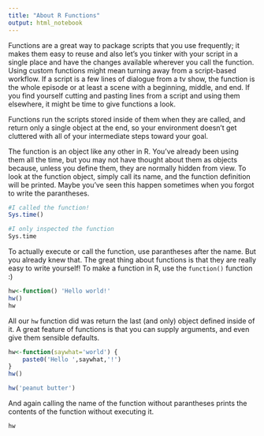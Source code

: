 ```yaml
---
title: "About R Functions"
output: html_notebook
---
```


Functions are a great way to package scripts that you use frequently; it makes them easy to reuse and also let's you tinker with your script in a single place and have the changes available wherever you call the function. Using custom functions might mean turning away from a script-based workflow. If a script is a few lines of dialogue from a tv show, the function is the whole episode or at least a scene with a beginning, middle, and end. If you find yourself cutting and pasting lines from a script and using them elsewhere, it might be time to give functions a look.

Functions run the scripts stored inside of them when they are called, and return only a single object at the end, so your environment doesn't get cluttered with all of your intermediate steps toward your goal.

The function is an object like any other in R. You've already been using them all the time, but you may not have thought about them as objects because, unless you define them, they are normally hidden from view. To look at the function object, simply call its name, and the function definition will be printed. Maybe you've seen this happen sometimes when you forgot to write the parantheses.

```r
#I called the function!
Sys.time()
```

```r
#I only inspected the function
Sys.time
```


To actually execute or call the function, use parantheses after the name. But you already knew that. The great thing about functions is that they are really easy to write yourself! To make a function in R, use the `function()` function :)

```r
hw<-function() 'Hello world!'
hw()
hw
```

All our `hw` function did was return the last (and only) object defined inside of it. A great feature of functions is that you can supply arguments, and even give them sensible defaults.
```r
hw<-function(saywhat='world') {
	paste0('Hello ',saywhat,'!')
}
hw()

```

```r
hw('peanut butter')
```
And again calling the name of the function without parantheses prints the contents of the function without executing it.
```r
hw
```
